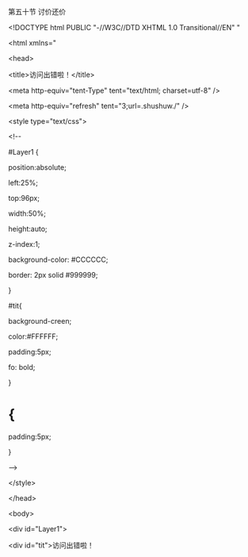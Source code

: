 

第五十节 讨价还价

&lt;!DOCTYPE html PUBLIC &quot;-//W3C//DTD XHTML 1.0 Transitional//EN&quot; &quot;

&lt;html xmlns=&quot;

&lt;head&gt;

&lt;title&gt;访问出错啦！&lt;/title&gt;

&lt;meta http-equiv=&quot;tent-Type&quot; tent=&quot;text/html; charset=utf-8&quot; /&gt;

&lt;meta http-equiv=&quot;refresh&quot; tent=&quot;3;url=.shushuw./&quot; /&gt;

&lt;style type=&quot;text/css&quot;&gt;

&lt;!--

#Layer1 {

position:absolute;

left:25%;

top:96px;

width:50%;

height:auto;

z-index:1;

background-color: #CCCCCC;

border: 2px solid #999999;

}

#tit{

background-creen;

color:#FFFFFF;

padding:5px;

fo: bold;

}

# {

padding:5px;

}

--&gt;

&lt;/style&gt;

&lt;/head&gt;

&lt;body&gt;

&lt;div id=&quot;Layer1&quot;&gt;

&lt;div id=&quot;tit&quot;&gt;访问出错啦！

